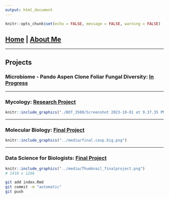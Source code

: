 ```yaml
---
output: html_document
---
```


```r
knitr::opts_chunk$set(echo = FALSE, message = FALSE, warning = FALSE)
```

## [Home](https://annettelewis.github.io/) | [About Me](https://annettelewis.github.io/about_me/)

---

## Projects

### Microbiome - Pando Aspen Clone Foliar Fungal Diversity: [In Progress](https://annettelewis.github.io/projects/BIOL_490R)

---

### Mycology: [Research Project](https://annettelewis.github.io/projects/BOT_3500/)
```r
knitr::include_graphics("./BOT_3500/Screenshot 2023-10-01 at 9.37.35 PM.png") 
``` 

---

### Molecular Biology: [Final Project](https://annettelewis.github.io/projects/BIOL_3550_final_project/)
```r
knitr::include_graphics("../media/final.casp.big.png") 
``` 

---

### Data Science for Biologists: [Final Project](https://annettelewis.github.io/projects/BIOL_3100_final_project/)
```r
knitr::include_graphics("../media/Thumbnail_finalproject.png") 
# 1410 x 1266
``` 



```bash
git add index.Rmd
git commit -m "automatic"
git push
```